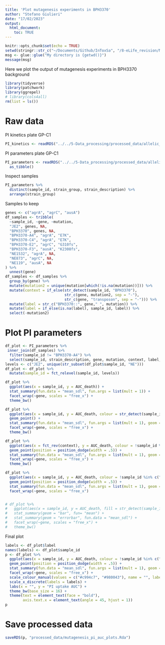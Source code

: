 ```yaml
---
title: 'Plot mutagenesis experiments in BPH3370'
author: "Stefano Giulieri"
date: "17/02/2023"
output: 
  html_document:
    toc: TRUE
---
```


```r
knitr::opts_chunk$set(echo = TRUE)
setwd(stringr::str_c("~/Documents/Github/InToxSa", "/8-eLife_revision/Mutagenesis"))
msg <- glue::glue("My directory is {getwd()}")
message(msg)
```


Here we plot the output of mutagenesis experiments in BPH3370 background

```r
library(tidyverse)
library(patchwork)
library(ggrepel)
# library(cols4all)
rm(list = ls())
```

# Raw data

PI kinetics plate GP-C1

```r
PI_kinetics <- readRDS("../../5-Data_processing/processed_data/allelic_exchange/PI_kinetics/PI_kinetics_plateGP-C1.Rda")
```

PI parameters plate GP-C1

```r
PI_parameters <- readRDS("../../5-Data_processing/processed_data/allelic_exchange/PI_parameters/PI_parameters_plateGP-C1.Rda") %>%
  as_tibble()
```

Inspect samples

```r
PI_parameters %>%
  distinct(sample_id, strain_group, strain_description) %>%
  arrange(strain_group)
```

Samples to keep

```r
genes <- c("agrA", "agrC", "ausA")
df_samples <- tribble(
  ~sample_id, ~gene, ~mutation,
  "JE2", genes, NA, 
  "BPH3370", genes, NA,
  "BPH3370-A4", "agrA", "E7K", 
  "BPH3370-C4", "agrA", "E7K",
  "BPH3370-E2", "agrC", "G310fs",
  "BPH3370-F3", "ausA", "K2308fs",
  "NE1532", "agrA", NA,
  "NE873", "agrC", NA,
  "NE119", "ausA", NA
) %>%
  unnest(gene)
df_samples <- df_samples %>%
  group_by(gene) %>%
  mutate(mutation2 = unique(mutation[which(!is.na(mutation))])) %>%
  mutate(context = if_else(str_detect(sample_id, "BPH3370"),
                           str_c(gene, mutation2, sep = "-"),
                           str_c(gene, "transposon", sep = "-"))) %>%
  mutate(label = str_c("BPH3370::", gene," ", mutation)) %>%
  mutate(label = if_else(is.na(label), sample_id, label)) %>%
  select(-mutation2)
```


# Plot PI parameters

```r
df_plot <- PI_parameters %>%
 inner_join(df_samples) %>%
  filter(sample_id != "BPH3370-A4") %>%
  select(sample_id, strain_description, gene, mutation, context, label, AUC_death) 
levels <- c("JE2", unique(str_subset(df_plot$sample_id, "NE")))
df_plot <- df_plot %>%
  mutate(sample_id = fct_relevel(sample_id, levels))

df_plot %>%
  ggplot(aes(x = sample_id, y = AUC_death)) +
  stat_summary(fun.data = "mean_sdl", fun.args = list(mult = 1)) +
  facet_wrap(~gene, scales = "free_x") +
  theme_bw()

df_plot %>%
  ggplot(aes(x = sample_id, y = AUC_death, colour = str_detect(sample_id, "BPH3370"))) +
  geom_point() +
  stat_summary(fun.data = "mean_sdl", fun.args = list(mult = 1), geom = "crossbar", width = .5) +
  facet_wrap(~gene, scales = "free_x") +
  theme_bw()

df_plot %>%
  ggplot(aes(x = fct_rev(context), y = AUC_death, colour = !sample_id %in% c("JE2", "BPH3370"))) +
  geom_point(position = position_dodge(width = .5)) +
  stat_summary(fun.data = "mean_sdl", fun.args = list(mult = 1), geom = "crossbar", width = .5, position = "dodge") +
  facet_wrap(~gene, scales = "free_x") +
  theme_bw()

df_plot %>%
  ggplot(aes(x = sample_id, y = AUC_death, colour = !sample_id %in% c("JE2", "BPH3370"))) +
  geom_point(position = position_dodge(width = .5)) +
  stat_summary(fun.data = "mean_sdl", fun.args = list(mult = 1), geom = "crossbar", width = .5, position = "dodge") +
  facet_wrap(~gene, scales = "free_x")


# df_plot %>%
#   ggplot(aes(x = sample_id, y = AUC_death, fill = str_detect(sample_id, "BPH3370"))) +
#   stat_summary(geom = "bar", fun= "mean") +
#   stat_summary(geom = "errorbar", fun.data = "mean_sdl") +
#   facet_wrap(~gene, scales = "free_x") +
#   theme_bw()
```

Final plot

```r
labels <- df_plot$label
names(labels) <- df_plot$sample_id
p <- df_plot %>%
  ggplot(aes(x = sample_id, y = AUC_death, colour = !sample_id %in% c("JE2", "BPH3370"))) +
  geom_point(position = position_dodge(width = .5)) +
  stat_summary(fun.data = "mean_sdl", fun.args = list(mult = 1), geom = "crossbar", width = .5, position = "dodge") +
  facet_wrap(~gene, scales = "free_x") +
  scale_colour_manual(values = c("#c994c7", "#980043"), name = "", labels = c("Wildtype", "Mutant")) +
  scale_x_discrete(labels = labels) +
  labs(x = "", y = "PI uptake AUC") +
  theme_bw(base_size = 16) +
  theme(text = element_text(face = "bold"),
        axis.text.x = element_text(angle = 45, hjust = 1))
p
```


# Save processed data

```r
saveRDS(p, "processed_data/mutagenesis_pi_auc_plots.Rda")
```

